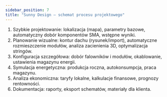 ```yaml
---
sidebar_position: 7
title: "Sunny Design — schemat procesu projektowego"
---
```


1. Szybkie projektowanie: lokalizacja (mapa), parametry bazowe, automatyczny dobór komponentów SMA, wstępne wyniki.
2. Planowanie wizualne: kontur dachu (rysunek/import), automatyczne rozmieszczenie modułów, analiza zacienienia 3D, optymalizacja stringów.
3. Konfiguracja szczegółowa: dobór falowników i modułów, okablowanie, ustawienia magazynu energii.
4. Symulacja energetyczna: produkcja roczna, autokonsumpcja, praca magazynu.
5. Analiza ekonomiczna: taryfy lokalne, kalkulacje finansowe, prognozy rentowności.
6. Dokumentacja: raporty, eksport schematów, materiały dla klienta.


